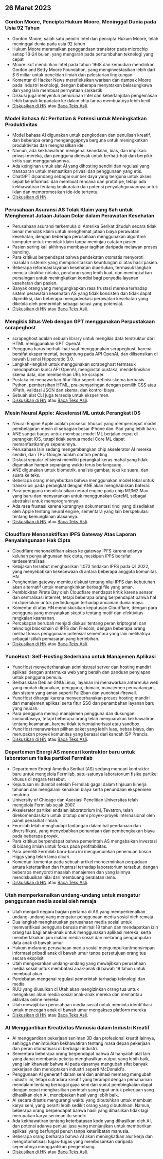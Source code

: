 

<CallToAction />

<Steps>

## 26 Maret 2023

### Gordon Moore, Pencipta Hukum Moore, Meninggal Dunia pada Usia 92 Tahun

- Gordon Moore, salah satu pendiri Intel dan pencipta Hukum Moore, telah meninggal dunia pada usia 92 tahun
- Hukum Moore meramalkan penggandaan transistor pada microchip setiap 18-24 bulan, yang mengarah pada pertumbuhan teknologi yang cepat
- Moore ikut mendirikan Intel pada tahun 1968 dan kemudian mendirikan Gordon and Betty Moore Foundation, yang menginvestasikan lebih dari $ 6 miliar untuk penelitian ilmiah dan pelestarian lingkungan
- Komentar di Hacker News merefleksikan warisan dan dampak Moore pada industri teknologi, dengan beberapa menyatakan belasungkawa dan yang lain membuat pernyataan sarkastik
- Diskusi juga menyentuh penurunan Intel dan keberlanjutan pengemasan lebih banyak kepadatan ke dalam chip tanpa membuatnya lebih kecil
- [Diskusikan di HN](http://news.ycombinator.com/item?id=35297420) atau [Baca Teks Asli](https://www.moore.org/article-detail?newsUrlName=in-memoriam-gordon-moore-1929-2023).

### Model Bahasa AI: Perhatian & Potensi untuk Meningkatkan Produktivitas

- Model bahasa AI digunakan untuk pengkodean dan penulisan kreatif, dan beberapa orang menganggapnya berguna untuk meningkatkan produktivitas dan menghasilkan ide.
- Namun, ada kekhawatiran mengenai keandalan, bias, dan implikasi privasi mereka, dan pengguna didesak untuk berhati-hati dan berpikir kritis saat menggunakannya.
- Ada keinginan untuk alat AI yang dihosting sendiri dan regulasi yang transparan untuk memastikan privasi dan penggunaan yang etis.
- ChatGPT dipandang sebagai sumber daya yang berguna untuk akses cepat ke informasi dan membuat rencana dan prototipe, tetapi ada kekhawatiran tentang keakuratan dan potensi penyalahgunaannya untuk iklan dan mempromosikan ide-ide tertentu.
- [Diskusikan di HN](http://news.ycombinator.com/item?id=35299071).

### Perusahaan Asuransi AS Tolak Klaim yang Sah untuk Menghemat Jutaan Jutaan Dolar dalam Perawatan Kesehatan

- Perusahaan asuransi terkemuka di Amerika Serikat dituduh secara tidak benar menolak klaim untuk menghemat jutaan biaya perawatan kesehatan, dengan beberapa perusahaan menggunakan algoritme komputer untuk menolak klaim tanpa meninjau catatan pasien.
- Pasien sering kali akhirnya membayar tagihan daripada melawan proses banding.
- Para kritikus berpendapat bahwa pendekatan otomatis menyoroti masalah sistemik yang memprioritaskan keuntungan di atas hasil pasien.
- Beberapa reformasi layanan kesehatan diperlukan, termasuk langkah menuju struktur nirlaba, peraturan yang lebih kuat, dan meningkatkan persaingan untuk meningkatkan kondisi bagi penyedia layanan kesehatan dan pasien.
- Banyak orang yang mengungkapkan rasa frustasi mereka terhadap sistem perawatan kesehatan AS yang tidak konsisten dan tidak dapat diprediksi, dan beberapa mengadvokasi perawatan kesehatan yang dikelola oleh pemerintah sebagai solusi yang potensial.
- [Diskusikan di HN](http://news.ycombinator.com/item?id=35304017) atau [Baca Teks Asli](https://www.propublica.org/article/cigna-pxdx-medical-health-insurance-rejection-claims).

### Mengikis Situs Web dengan GPT menggunakan Perpustakaan scrapeghost

- scrapeghost adalah sebuah library untuk mengikis data terstruktur dari HTML menggunakan GPT OpenAI.
- Pengguna harus berhati-hati saat menggunakan scrapeghost, karena bersifat eksperimental, bergantung pada API OpenAI, dan dilisensikan di bawah Lisensi Hippocratic 3.0.
- Langkah-langkah untuk menggunakan scrapeghost termasuk mendapatkan kunci API OpenAI, menginstal pustaka, mendefinisikan skema data, dan memberikan URL ke scraper.
- Pustaka ini menawarkan fitur-fitur seperti definisi skema berbasis Python, pembersihan HTML, pra-penyaringan dengan pemilih CSS atau XPath, validasi JSON dan skema, dan kontrol biaya.
- Sebuah alat CLI juga tersedia untuk eksperimen.
- [Diskusikan di HN](http://news.ycombinator.com/item?id=35305655) atau [Baca Teks Asli](https://jamesturk.github.io/scrapeghost/).

### Mesin Neural Apple: Akselerasi ML untuk Perangkat iOS

- Neural Engine Apple adalah prosesor khusus yang mempercepat model pembelajaran mesin di sebagian besar iPhone dan iPad yang lebih baru.
- ANE sangat bagus untuk membuat model ML berjalan cepat di perangkat iOS, tetapi tidak semua model Core ML dapat memanfaatkannya sepenuhnya.
- Perusahaan lain sedang mengembangkan chip akselerator AI mereka sendiri, dan TPU Google adalah contoh penting.
- Diskusi seputar efisiensi memiliki perangkat keras mahal yang tidak digunakan hampir sepanjang waktu terus berlangsung.
- ANE digunakan untuk biometrik, analisis gambar, teks ke suara, dan suara ke teks.
- Beberapa orang menyebutkan bahwa menggunakan model lokal untuk transkripsi pada perangkat dengan ANE akan menghabiskan baterai.
- Para pengguna mendiskusikan neural engine pada chip M1/M2 Max yang baru dan menyarankan untuk menggunakan CoreML sebagai abstraksi untuk memprogramnya.
- Ada rasa frustasi karena kurangnya dokumentasi rinci yang disediakan oleh Apple tentang neural engine, sementara yang lain berspekulasi tentang kemungkinan alasannya.
- [Diskusikan di HN](http://news.ycombinator.com/item?id=35301447) atau [Baca Teks Asli](https://github.com/hollance/neural-engine).

### Cloudflare Menonaktifkan IPFS Gateway Atas Laporan Penyalahgunaan Hak Cipta

- Cloudflare menonaktifkan akses ke gateway IPFS karena adanya keluhan penyalahgunaan hak cipta, meskipun IPFS bersifat terdesentralisasi.
- Kebijakan tersebut menghasilkan 1.073 tindakan IPFS pada Q1 2022, yang menyebabkan kekecewaan di antara beberapa anggota komunitas HN.
- Penghentian gateway memicu diskusi tentang nilai IPFS dan kebutuhan akan alternatif untuk memungkinkan berbagi file yang aman.
- Pemblokiran Pirate Bay oleh Cloudflare mendapat kritik karena sensor dan sentralisasi internet, tetapi beberapa orang berpendapat bahwa hal ini diperlukan untuk perlindungan terhadap ancaman dunia maya.
- Komentar di utas HN mendiskusikan keputusan Cloudflare, dengan para pengguna yang menyatakan skeptis tentang motif dan efektivitas rangkaian keamanan.
- Percakapan berubah menjadi diskusi tentang peran kriptografi dan teknologi blockchain di IPFS dan Filecoin, dengan beberapa orang melihat kasus penggunaan potensial sementara yang lain melihatnya sebagai istilah pemasaran yang berlebihan.
- [Diskusikan di HN](http://news.ycombinator.com/item?id=35300200) atau [Baca Teks Asli](https://torrentfreak.com/cloudflare-disables-access-to-pirated-content-on-its-ipfs-gateway-230324/).

### YunoHost: Self-Hosting Sederhana untuk Manajemen Aplikasi

- YunoHost menyederhanakan administrasi server dan hosting mandiri aplikasi dengan antarmuka web yang bersih dan panduan penyiapan untuk pengguna pemula.
- Berbasiskan Debian GNU/Linux, layanan ini menawarkan antarmuka web yang mudah digunakan, pengguna, domain, manajemen pencadangan, dan sistem yang aman seperti Fail2ban dan yunohost-firewall.
- YunoHost dihargai karena menyederhanakan proses hosting mandiri dan manajemen aplikasi serta fitur SSO dan penambahan layanan baru yang mudah.
- Para pengguna memuji manajemen pengguna dan dukungan komunitasnya, tetapi beberapa orang telah menyuarakan kekhawatiran tentang keamanan, karena tidak terkontainerisasi atau sandbox.
- YunoHost menawarkan pilihan paket yang lebih luas, bebas biaya, dan merupakan proyek komunitas yang berasal dari kancah ISP Prancis.
- [Diskusikan di HN](http://news.ycombinator.com/item?id=35300482) atau [Baca Teks Asli](https://yunohost.org).

### Departemen Energi AS mencari kontraktor baru untuk laboratorium fisika partikel Fermilab

- Departemen Energi Amerika Serikat (AS) sedang mencari kontraktor baru untuk mengelola Fermilab, satu-satunya laboratorium fisika partikel khusus di negara tersebut.
- Keputusan ini diambil setelah Fermilab gagal dalam tinjauan kinerja tahunan dan mengalami kenaikan biaya serta penundaan eksperimen neutrino.
- University of Chicago dan Asosiasi Penelitian Universitas telah mengelola Fermilab sejak 2007.
- Akselerator partikel andalan laboratorium ini, Tevatron, telah direkomendasikan untuk ditutup demi proyek-proyek internasional oleh panel penasihat ilmiah.
- Fermilab telah menghadapi tantangan dalam hal pendanaan dan diversifikasi, yang menyebabkan penundaan dan pembengkakan biaya pada beberapa proyek.
- Para kritikus berpendapat bahwa pemerintah AS mengabaikan investasi di bidang ilmiah untuk fokus pada profitabilitas.
- Para peneliti Fermilab baru-baru ini mengumumkan penemuan boson Higgs yang telah lama dicari.
- Komentar-komentar pada sebuah artikel mencerminkan perpaduan antara ketertarikan dan frustrasi terhadap laboratorium tersebut, dengan beberapa menyoroti masalah manajemen dan yang lainnya mendiskusikan nilai dari membuang peralatan lama.
- [Diskusikan di HN](http://news.ycombinator.com/item?id=35303391) atau [Baca Teks Asli](https://www.science.org/content/article/major-shake-coming-fermilab-troubled-u-s-particle-physics-center).

### Utah memperkenalkan undang-undang untuk mengatur penggunaan media sosial oleh remaja

- Utah menjadi negara bagian pertama di AS yang memperkenalkan undang-undang yang mengatur penggunaan media sosial oleh remaja
- Dua langkah mengharuskan perusahaan media sosial untuk memverifikasi pengguna berusia minimal 18 tahun dan mendapatkan izin orang tua bagi anak-anak untuk menggunakan aplikasi mereka, serta memberlakukan jam malam media sosial dan melarang pengumpulan data anak di bawah umur
- Hukum melarang perusahaan media sosial mengumpulkan/menyimpan informasi pribadi anak di bawah umur tanpa persetujuan orang tua secara eksplisit
- Utah mengesahkan undang-undang yang mewajibkan perusahaan media sosial untuk membatasi anak-anak di bawah 18 tahun untuk membuat akun
- Perdebatan mengenai regulasi pemerintah terhadap teknologi dan media
- RUU yang diusulkan di Utah akan mengizinkan orang tua untuk mengakses akun media sosial anak-anak mereka dan memantau aktivitas online mereka
- Utah mewajibkan perusahaan media sosial untuk meminta identifikasi untuk mencegah anak di bawah umur mengakses platform mereka
- [Diskusikan di HN](http://news.ycombinator.com/item?id=35307647) atau [Baca Teks Asli](https://www.bbc.com/news/world-us-canada-65060733).

### AI Menggantikan Kreativitas Manusia dalam Industri Kreatif

- AI menggantikan pekerjaan seniman 3D dan profesional kreatif lainnya, sehingga menimbulkan kekhawatiran tentang masa depan pekerjaan dan peran otomatisasi di berbagai industri.
- Sementara beberapa orang berpendapat bahwa AI hanyalah alat lain yang dapat membantu pekerja menghasilkan output yang lebih baik, yang lain khawatir bahwa AI pada dasarnya mengubah sifat banyak pekerjaan dan menciptakan industri seperti McDonald's.
- Penggunaan AI generatif dalam seni dan animasi memang mengubah industri ini, tetapi sutradara kreatif yang terampil dengan pemahaman mendalam tentang berbagai gaya seni dan sudut pembingkaian dapat dengan cepat menghasilkan perintah yang tepat untuk pekerjaan yang dihasilkan oleh AI, menciptakan hasil yang lebih baik.
- AI secara drastis mengurangi waktu yang dibutuhkan untuk membuat karya seni, yang berarti lebih sedikit orang yang dibutuhkan. Namun, beberapa orang berpendapat bahwa hasil yang dihasilkan tidak lagi merupakan karya seniman itu sendiri.
- Ada kekhawatiran tentang keterbatasan kode yang dihasilkan oleh AI, dan potensi adanya penjual jasa yang menjanjikan untuk memberikan aplikasi yang berfungsi penuh tanpa keterlibatan manusia.
- Beberapa orang berharap bahwa AI akan meningkatkan alur kerja dan mengotomatisasi tugas-tugas yang membosankan daripada sepenuhnya menggantikan pengembang.
- [Diskusikan di HN](http://news.ycombinator.com/item?id=35308498) atau [Baca Teks Asli](https://reddit.com/r/blender/comments/121lhfq/i_lost_everything_that_made_me_love_my_job/).

</Steps>
